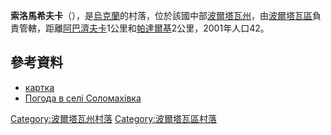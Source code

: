 {{coord|49|37|23|N|34|22|7|E|scale:100000_region:UA|display=title}}

'''索洛馬希夫卡'''（{{lang-uk|Соломахівка}}），是[[烏克蘭|烏克蘭]]的村落，位於該國中部[[波爾塔瓦州|波爾塔瓦州]]，由[[波爾塔瓦區|波爾塔瓦區]]負責管轄，距離[[阿巴濟夫卡_(波爾塔瓦區)|阿巴濟夫卡]]1公里和[[帕達爾基_(波爾塔瓦區)|帕達爾基]]2公里，2001年人口42。

==參考資料==
*[http://gska2.rada.gov.ua/pls/z7502/A005?rdat1=20.11.2007&rf7571=26326 картка]{{dead link|date=2018年4月 |bot=InternetArchiveBot |fix-attempted=yes }}
* [http://weather.in.ua/ua/poltavskaja/24460 Погода в селі Соломахівка]

{{DEFAULTSORT:Соломахівка}}
[[Category:波爾塔瓦州村落|Category:波爾塔瓦州村落]]
[[Category:波爾塔瓦區村落|Category:波爾塔瓦區村落]]


{{Poltava-geo-stub}}